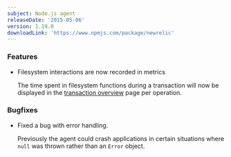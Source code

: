 ```yaml
---
subject: Node.js agent
releaseDate: '2015-05-06'
version: 1.19.0
downloadLink: 'https://www.npmjs.com/package/newrelic'
---
```


### Features

* Filesystem interactions are now recorded in metrics

  The time spent in filesystem functions during a transaction will now be displayed in the [transaction overview](https://docs.newrelic.com/docs/apm/applications-menu/monitoring/transactions-dashboard#tx_viewing) page per operation.

### Bugfixes

* Fixed a bug with error handling.

  Previously the agent could crash applications in certain situations where `null` was thrown rather than an `Error` object.
